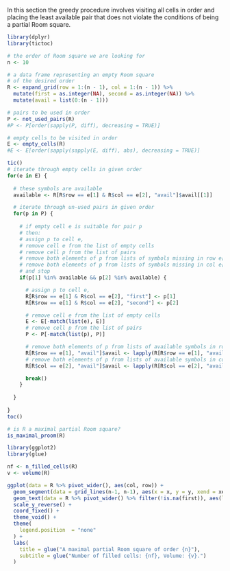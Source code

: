 In this section the greedy procedure involves
visiting all cells in order and placing the
least available pair that does not violate
the conditions of being a partial Room square.

```r
library(dplyr)
library(tictoc)

# the order of Room square we are looking for
n <- 10

# a data frame representing an empty Room square
# of the desired order
R <- expand_grid(row = 1:(n - 1), col = 1:(n - 1)) %>%
  mutate(first = as.integer(NA), second = as.integer(NA)) %>%
  mutate(avail = list(0:(n - 1)))

# pairs to be used in order
P <- not_used_pairs(R)
#P <- P[order(sapply(P, diff), decreasing = TRUE)]

# empty cells to be visited in order
E <- empty_cells(R)
#E <- E[order(sapply(sapply(E, diff), abs), decreasing = TRUE)]
```

```r
tic()
# iterate through empty cells in given order
for(e in E) {
  
  # these symbols are available
  available <- R[R$row == e[1] & R$col == e[2], "avail"]$avail[[1]]

  # iterate through un-used pairs in given order
  for(p in P) {
    
    # if empty cell e is suitable for pair p
    # then:
    # assign p to cell e,
    # remove cell e from the list of empty cells
    # remove cell p from the list of pairs
    # remove both elements of p from lists of symbols missing in row e[1]
    # remove both elements of p from lists of symbols missing in col e[2]
    # and stop
    if(p[1] %in% available && p[2] %in% available) {

      # assign p to cell e,
      R[R$row == e[1] & R$col == e[2], "first"] <- p[1]
      R[R$row == e[1] & R$col == e[2], "second"] <- p[2]

      # remove cell e from the list of empty cells
      E <- E[-match(list(e), E)]
      # remove cell p from the list of pairs
      P <- P[-match(list(p), P)]

      # remove both elements of p from lists of available symbols in row e[1]
      R[R$row == e[1], "avail"]$avail <- lapply(R[R$row == e[1], "avail"]$avail, remove_both, p)
      # remove both elements of p from lists of available symbols in col e[2]
      R[R$col == e[2], "avail"]$avail <- lapply(R[R$col == e[2], "avail"]$avail, remove_both, p)

      break()
    }
    
  }
  
}
toc()
```

```r
# is R a maximal partial Room square?
is_maximal_proom(R)
```

```r
library(ggplot2)
library(glue)

nf <- n_filled_cells(R)
v <- volume(R)

ggplot(data = R %>% pivot_wider(), aes(col, row)) +
  geom_segment(data = grid_lines(n-1, n-1), aes(x = x, y = y, xend = xend, yend = yend), size = .1) +
  geom_text(data = R %>% pivot_wider() %>% filter(!is.na(first)), aes(label = paste(first, second, sep = ","))) +
  scale_y_reverse() +
  coord_fixed() + 
  theme_void() +
  theme(
    legend.position  = "none"
  ) +
  labs(
    title = glue("A maximal partial Room square of order {n}"),
    subtitle = glue("Number of filled cells: {nf}, Volume: {v}.")
  )
```